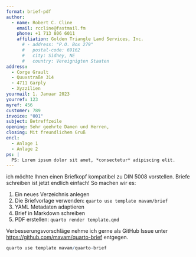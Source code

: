 ```yaml
---
format: brief-pdf
author:
  - name: Robert C. Cline
    email: rccline@fastmail.fm
    phone: +1 713 806 6011
    affiliation: Golden Triangle Land Services, Inc. 
      # - address: "P.O. Box 279"
      #   postal-code: 69162
      #   city: Sidney, NE
      #   country: Vereignigten Staaten
address:
  - Corge Grault
  - Quuxstraße 314
  - 4711 Garply
  - Xyzzilien
yourmail: 1. Januar 2023
yourref: 123
myref: 456
customer: 789
invoice: "001"
subject: Betreffzeile
opening: Sehr geehrte Damen und Herren,
closing: Mit freundlichem Gruß
encl:
  - Anlage 1
  - Anlage 2
ps: |
  PS: Lorem ipsum dolor sit amet, *consectetur* adipiscing elit.
---
```


ich möchte Ihnen einen Briefkopf kompatibel zu DIN 5008 vorstellen. Briefe
schreiben ist jetzt endlich einfach! So machen wir es:

1. Ein neues Verzeichnis anlegen
2. Die Briefvorlage verwenden: `quarto use template mavam/brief`
3. YAML Metadaten adaptieren
4. Brief in Markdown schreiben
5. PDF erstellen: `quarto render template.qmd`

Verbesserungsvorschläge nehme ich gerne als GitHub Issue unter
<https://github.com/mavam/quarto-brief> entgegen. 

```r
quarto use template mavam/quarto-brief
```

